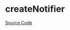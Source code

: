 
<Meta of={CreateNotifierStories} />

# createNotifier

<Description of={createNotifier} />

[Source Code](https://github.com/Mezzanine-UI/mezzanine/blob/main/packages/react/src/Notifier/createNotifier.tsx)

<ArgsTable of={createNotifier} />
